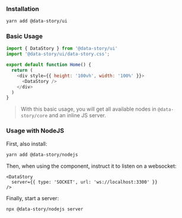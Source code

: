 ### Installation
```bash copy
yarn add @data-story/ui
```

### Basic Usage

```js copy
import { DataStory } from '@data-story/ui'
import '@data-story/ui/data-story.css';

export default function Home() {
  return (
    <div style={{ height: '100vh', width: '100%' }}>
      <DataStory />
    </div>
  )
}
```

> With this basic usage, you will get all available nodes in `@data-story/core` and an inline JS server.

### Usage with NodeJS
First, also install:
```bash
yarn add @data-story/nodejs
```

Then, when using the component, instruct it to listen on a websocket:
```tsx
<DataStory
  server={{ type: 'SOCKET', url: 'ws://localhost:3300' }}
/>
```

Finally, start a server:
```bash
npx @data-story/nodejs server
```



